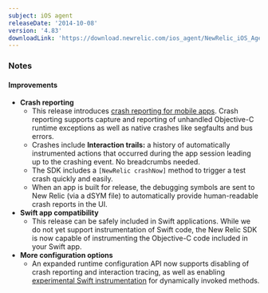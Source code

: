 ```yaml
---
subject: iOS agent
releaseDate: '2014-10-08'
version: '4.83'
downloadLink: 'https://download.newrelic.com/ios_agent/NewRelic_iOS_Agent_4.83.zip'
---
```


### Notes

#### Improvements

* **Crash reporting**
  * This release introduces [crash reporting for mobile apps](/docs/mobile-monitoring/new-relic-mobile/getting-started/ios-agent-crash-reporting). Crash reporting supports capture and reporting of unhandled Objective-C runtime exceptions as well as native crashes like segfaults and bus errors.
  * Crashes include **Interaction trails:** a history of automatically instrumented actions that occurred during the app session leading up to the crashing event. No breadcrumbs needed.
  * The SDK includes a `[NewRelic crashNow]` method to trigger a test crash quickly and easily.
  * When an app is built for release, the debugging symbols are sent to New Relic (via a dSYM file) to automatically provide human-readable crash reports in the UI.
* **Swift app compatibility**
  * This release can be safely included in Swift applications. While we do not yet support instrumentation of Swift code, the New Relic SDK is now capable of instrumenting the Objective-C code included in your Swift app.
* **More configuration options**
  * An expanded runtime configuration API now supports disabling of crash reporting and interaction tracing, as well as enabling [experimental Swift instrumentation](/docs/mobile-monitoring/new-relic-mobile/getting-started/enabling-swift-interaction-traces) for dynamically invoked methods.
